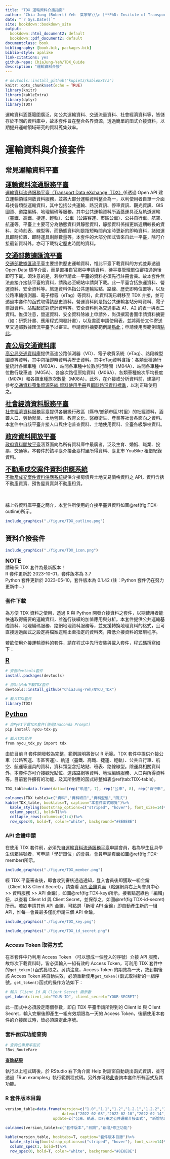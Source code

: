 ```yaml
--- 
title: "TDX 運輸資料介接指南"
author: "Chia-Jung (Robert) Yeh  葉家榮\\\n [**PhD: Insitute of Transport and Logistics Studies, USYD**](https://www.sydney.edu.au/business/about/our-people/research-students/chia-jung-yeh-557.html)\\\nM.S.: Department of Transportation and Logistics Management, NYCU"
date: "`r Sys.Date()`"
site: bookdown::bookdown_site
output:
  bookdown::html_document2: default
  bookdown::pdf_document2: default
documentclass: book
bibliography: [book.bib, packages.bib]
biblio-style: apalike
link-citations: yes
github-repo: ChiaJung-Yeh/TDX_Guide
description: "運輸資料介接"
---
```


```r
# devtools::install_github("kupietz/kableExtra")
knitr::opts_chunk$set(echo = TRUE)
library(knitr)
library(kableExtra)
library(dplyr)
library(TDX)
```

運輸資料涵蓋範圍廣泛，如公共運輸資料、交通流量資料、社會經濟資料等，皆儲存於不同的資料庫中，故本套件旨在整合各界資源，透過簡單的函式介接資料，以期提升運輸領域研究的資料蒐集效率。  

# **運輸資料與介接套件**

## 常見運輸資料平臺
<span style="font-size:15pt;text-decoration:underline">**運輸資料流通服務平臺**</span>  
[運輸資料流通服務平臺（Transport Data eXchange, TDX）](https://tdx.transportdata.tw/)係透過 Open API 建立運輸領域開放資料服務，並將大部分運輸資料整合為一，以利使用者自單一介面尋找各類型運輸資料，其中包括公共運輸、路況資訊、停車資訊、觀光資訊、GIS 圖資、道路編碼、地理編碼等服務。其中公共運輸資料所涵蓋運具泛及軌道運輸（臺鐵、高鐵、捷運、輕軌）、公車（公路客運、市區公車）、公共自行車、航空、航運等。平臺上主要可分為動態資料與靜態資料，靜態資料係指更新週期較長的資料，如時刻表、線型等，而動態資料則是指短時間內定時更新的即時資料，諸如運具即時位置、即時運具剩餘數量等。本套件的大部分函式皆來自此一平臺，除可介接最新資料外，亦可下載特定歷史時間的資料。

<span style="font-size:15pt;text-decoration:underline">**交通部數據匯流平臺**</span>  
[交通部數據匯流平臺](https://ticp.motc.gov.tw/ConvergeProj/index)主要提供歷史運輸資料，惟此平臺下載資料的方式並非透過 Open Data 標準介面，而是直接自官網中申請資料，待平臺管理單位審核通過後即可下載。須注意的是，若欲申請此一平臺的資料必須先行註冊會員。故本套件無法直接介接該平臺的資料，請務必至網站申請與下載。此一平臺含括旅運資料、營運資料、安全資料等。旅運資料係指公共運輸站點、路線、歷史即時位置等，以及公路車輛偵測器、電子標籤（eTag）等資料，此資料現已轉移至 TDX 介接，並可透過本套件的函式取得該歷史資料。營運資料則是指公共運輸各站分時資料、電子票證資料、站點起訖對統計資料等。安全資料則為交通事故 A1、A2 的表一與表二資料。惟須注意，營運資料、安全資料除線上申請外，尚須撰寫書面申請資料摘要（如：研究計畫、應用程式開發計畫），以及書面申請使用表，並將兩份文件寄送至交通部數據匯流平臺予以審查。申請資料摘要範例請[點此](https://github.com/ChiaJung-Yeh/TDX_Guide/raw/master/documents/%E4%BA%A4%E9%80%9A%E9%83%A8%E4%BA%A4%E9%80%9A%E6%95%B8%E6%93%9A%E8%B3%87%E6%96%99%E7%94%B3%E8%AB%8B%E4%BD%BF%E7%94%A8%E8%A1%A8%E7%AF%84%E4%BE%8B.xlsx)；申請使用表範例請[點此](https://github.com/ChiaJung-Yeh/TDX_Guide/raw/master/documents/%E7%94%B3%E8%AB%8B%E8%B3%87%E6%96%99%E6%91%98%E8%A6%81%E7%AF%84%E4%BE%8B.docx)。

<span style="font-size:15pt;text-decoration:underline">**高公局交通資料庫**</span>  
[高公局交通資料庫](https://tisvcloud.freeway.gov.tw/)提供高速公路偵測器（VD）、電子收費系統（eTag）、路段線型圖資等資料，其中包括即時資料與歷史資料。其中eTag資料含括：各類車種通行量統計各類車種（M03A）、站間各車種中位數旅行時間（M04A）、站間各車種中位數行駛車速（M05A）、各旅次路徑原始資料（M06A）、各類車種旅次平均長度（M07A）和各類車種旅次數量（M08A）。此外，在介接或分析資料前，建議可參考[交通資料蒐集資源系統 資料使用手冊](https://tisvcloud.freeway.gov.tw/documents/TDCS%E4%BD%BF%E7%94%A8%E6%89%8B%E5%86%8Av34.pdf)與[即時路況資料標準](https://drive.google.com/file/d/12GzEhuiZa7yJc5zFGVEn8U9UJR22RrGy/view)，以利正確使用之。

<span style="font-size:15pt;text-decoration:underline">**社會經濟資料服務平臺**</span>  
[社會經濟資料服務平臺](https://segis.moi.gov.tw/STAT/Web/Portal/STAT_PortalHome.aspx)提供各層級行政區（縣市/鄉鎮市區/村里）的社經資料，涵蓋人口、勞動就業、土地營建、教育文化、醫療衛生、產業等社會各面向之資料。本套件中自該平臺介接人口與住宅普查資料、土地使用資料、全臺各級學校資料。

<span style="font-size:15pt;text-decoration:underline">**政府資料開放平臺**</span>  
[政府資料開放平臺](https://data.gov.tw/)涵蓋面向為所有資料庫中最廣者，泛及生育、婚姻、職業、投票、交通等。本套件於該平臺介接全臺村里所得資料、臺北市 YouBike 租借紀錄資料。

<span style="font-size:15pt;text-decoration:underline">**不動產成交案件資料供應系統**</span>  
[不動產成交案件資料供應系統](https://plvr.land.moi.gov.tw/DownloadOpenData)提供介接房價與土地交易價格資料之 API，資料含括不動產買賣、預售屋買賣與不動產租賃。

<br></br>
綜上各資料庫平臺之簡介，本套件所使用的介接平臺與資料如圖\@ref(fig:TDX-outline)所示。

```r
include_graphics("./figure/TDX_outline.png")
```


## 資料介接套件

```r
include_graphics("./figure/TDX_icon.png")
```

:::notice
<font size="4">**NOTE**</font>  
請確保 TDX 套件為最新版本！<br>
R 套件更新於 2023-10-01，套件版本為 3.7<br>
Python 套件更新於 2023-05-10，套件版本為 0.1.42 (註：Python 套件仍在努力更新中...)
:::

### 套件下載
為方便 TDX 資料之使用，透過 R 與 Python 開發介接資料之套件，以期使用者能快速取得需要的運輸資料，並進行後續的加值應用與分析。本套件提供公共運輸基礎資料、地理編碼服務、路網地理資料服務等，並支援轉換地理資料的格式，且可直接透過函式之設定將檔案逕輸出至指定的資料夾，降低介接資料的繁瑣程序。  

若欲使用介接運輸資料的套件，請在程式中先行安裝與載入套件，程式碼撰寫如下：

<span style="font-size:15pt;text-decoration:underline">**R**</span>
```r
# 安裝devtools套件
install.packages(devtools)

# 自GitHub下載TDX套件
devtools::install_github("ChiaJung-Yeh/NYCU_TDX")

# 載入TDX套件
library(TDX)
```

<span style="font-size:15pt;text-decoration:underline">**Python**</span>
```r
# 自PyPI下載TDX套件(使用Anaconda Prompt)
pip install nycu-tdx-py

# 載入TDX套件
from nycu_tdx_py import tdx
```

由於目前 R 套件開發較為完整，範例說明將皆以 R 示範。TDX 套件中提供介接公車（公路客運、市區客運）、軌道（臺鐵、高鐵、捷運、輕軌）、公共自行車、航空、航運等運具的資料，資料類型含括站點、班表、路線線型。除運具相關資料外，本套件亦可介接觀光點位、道路路網等資料、地理編碼服務、人口與所得資料等。目前套件擁有的功能，及其所對應的函式綜整如表\@ref(tab:TDX-table)。  

```r
TDX_table=data.frame(data=c(rep("軌道", 7), rep("公車", 8), rep("自行車", 4), rep("航空與航運", 4), rep("高速公路", 2), "停車場","觀光點位", "道路路網", "地理編碼",rep("社經與土地", 7),"行政區","GTFS","事故資料"), type=c("軌道站點","軌道路線站點","軌道站點出口","軌道路線線型","軌道班表","軌道票價","軌道站間旅行時間","公車站點","公車路線","公車路線線型","公車班表","公車站間旅行時間","公車票價","公車車輛","公車動態","公共自行車站點","自行車路網","公共自行車站點歷史動態","臺北市公共自行車租借紀錄","航空班表","港口點位","航運航線","航線靠港順序","高快速公路線型","高速公路 etag 與 VD","停車場點位資訊","景點、餐廳、旅館點位","道路路網線型","地理編碼服務","人口（含各年齡層與性別資料）","土地使用","所得（各村里）","房價","學校","醫院","工商服務業","行政區疆域","公共運輸標準格式","全臺事故資料"), class=c(rep("點", 3),"線",rep("文字", 3),"點","文字","線",rep("文字", 4),"點","點","線",rep("文字", 3),"點",rep("文字", 2),"線","文字","點","點","線","點",rep("面", 2),rep("文字", 2),"點",rep("面", 3),"文字","點/文字"), functiona=c("[`Rail_Station()`](#軌道站點資料)", "[`Rail_StationOfLine()`](#軌道路線站點資料)","[`Rail_StationExit()`](#軌道站點出口資料)", "[`Rail_Shape()`](#軌道路線線型資料)", "[`Rail_TimeTable()`](#軌道班表資料)", "[`Rail_ODFare()`](#軌道票價資料)", "[`Rail_TravelTime()`](#軌道站間旅行時間資料)", "[`Bus_StopOfRoute()`](#公車站點資料)", "[`Bus_Route()`](#公車路線資料)", "[`Bus_Shape()`](#公車路線線型資料)", "[`Bus_Schedule()`](#公車班表資料)", "[`Bus_TravelTime()`](#公車站間旅行時間資料)","[`Bus_RouteFare()`](#公車票價)","[`Bus_Vehicle()`](#公車車輛)","[`Bus_RealTime()`](#公車動態)", "[`Bike_Station()`](#公共自行車站點資料)", "[`Bike_Shape()`](#自行車線型資料)", "[`Bike_Remain_His()`](#公共自行車站點歷史動態資料)", "[`Bike_OD_His()`](#公共自行車租借紀錄資料)", "[`Air_Schedule()`](#航空班表資料)", "[`Ship_Port()`](#港口點位資料)", "[`Ship_Route()`](#航運航線資料)", "[`Ship_StopOfRoute()`](#航線靠港順序資料)", "[`Freeway_Shape()`](#高快速公路線型資料)","[`Freeway_History()`](#高速公路etag與VD資料)","[`Car_Park()`](#停車場點位資料)", "[`Tourism()`](#觀光點位資料)","[`Road_Network()`](#道路路網線型資料)","[`Geocoding()`](#地理編碼服務)","[`Population()`](#人口資料)","[`Landuse()`](#土地使用資料)","[`Income()`](#所得資料)","[`House_Price()`](#房價資料)","[`School()`](#學校資料)","[`Hospital()`](#醫院資料)","[`Business()`](#工商服務業資料)","[`District_Shape()`](#行政區資料)","[`gtfs()`](#公共運輸標準資料)","[`Crash()`](#事故資料)"))

colnames(TDX_table)=c("資料","資料細目","資料型態","函式")
kable(TDX_table, booktabs=T, caption="本套件函式綜覽")%>%
  kable_styling(bootstrap_options=c("striped", "hover"), font_size=14)%>%
  column_spec(1, bold=T)%>%
  collapse_rows(columns=c(1:4))%>%
  row_spec(0, bold=T, color="white", background="#8E8E8E")
```

### API 金鑰申請

在使用 TDX 套件前，必須先自[運輸資料流通服務平臺](https://tdx.transportdata.tw/register)申請會員，若為學生且具學生信箱帳號者，可申請「學研單位」的會員。會員申請頁面如圖\@ref(fig:TDX-member)所示。  

```r
include_graphics("./figure/TDX_member.png")
```

經 TDX 平臺審查後，即會收到審核通過通知，登入會員後即獲取一組金鑰（Client Id & Client Secret），請查看 [API 金鑰](https://tdx.transportdata.tw/user/dataservice/key)頁面（點選網頁右上角會員中心 >> 資料服務 >> API 金鑰），如圖\@ref(fig:TDX-key)所示。接著點選綠色「編輯」鈕，以查看 Client Id 與 Client Secret，並保存之，如圖\@ref(fig:TDX-id-secret)所示。若欲申請其他 API 金鑰，可點選「新增 API 金鑰」即自動產生新的一組 API，惟每一會員最多僅能申請三個 API 金鑰。 

```r
include_graphics("./figure/TDX_key.png")
```

```r
include_graphics("./figure/TDX_id_secret.png")
```


### Access Token 取得方式
在本套件中乃利用 Access Token （可以想成一個登入的序號）介接 API 服務，故每次下載資料時，皆必須輸入一組有效的 Access Token，可利用 TDX 套件中的`get_token()`函式獲取之。另請注意，Access Token 的期效為一天，故到期後該 Access Token 將自動失效，必須重新使用`get_token()`函式取得新的一組序號。`get_token()`函式的操作方法如下：  

```r
# 輸入 Client Id 與 Client Secret 兩參數
get_token(client_id="YOUR-ID", client_secret="YOUR-SECRET")
```

此一函式中必須設定兩個參數，即自 TDX 平臺申請所得到的 Client Id 與 Client Secret，輸入完畢後即產生一組有效期限為一天的 Access Token，後續使用本套件的介接函式時，皆必須設定此序號。

### 套件函式功能查詢
```r
# 查詢公車費率函式
?Bus_RouteFare
```
[**查詢結果**](https://chiajung-yeh.github.io/TDX_Guide/Bus_RouteFare.html)

執行以上程式碼後，於 RStudio 右下角介面 Help 對話窗自動跳出函式資訊，並可透過「Run examples」執行範例程式碼。另外亦可點[此](https://rdrr.io/github/ChiaJung-Yeh/NYCU_TDX/)查詢本套件所有函式及其功能。


### R 套件版本目錄
```r
version_table=data.frame(version=c("1.0","1.1","1.2","1.2.1","1.2.2","1.3","1.3.1","2.0","2.1","2.2","2.2.1","2.3","2.4","3.0","3.1","3.2","3.3","3.4","3.4.1","3.5","3.6","3.7"),
                         date=c("2022-02-08","2022-02-10","2022-02-14","2022-02-28","2022-03-05","2022-03-12","2022-03-24","2022-05-30","2022-06-01","2022-06-02","2022-06-11","2022-10-28","2022-10-30","2023-07-22","2023-08-14","2023-08-19","2023-08-24","2023-09-07","2023-09-15","2023-09-17","2023-09-30","2023-10-01"),
                     update=c("公車、軌道、自行車之公共運輸介接函式", "新增地理編碼服務", "新增航空班表、觀光景點、道路路網介接函式", "修正地理編碼函式錯誤（Unicode 亂碼問題）", "修正地理編碼函式錯誤（HTTP ERROR問題）","新增公車路線介接函式","修正公車路線介接函式路線名稱錯誤","TDX 大改版，重新更正介接方式（存取 API 服務的 token）與各函式","新增公車站間旅行時間資料、航運相關資料","新增軌道票價資料、修正觀光點位資料（包含景點、餐廳、旅館）","優化地理編碼函式（進度條、無法編碼清單）","新增公共自行車剩餘車輛歷史資料介接函式","新增高快速公路線型線型、路邊停車資料介接函式","將所有函式更改為以 JSON 格式介接，以提升效率","公共運輸函式中新增查詢歷史資料功能","新增所得資料介接函式","新增 GTFS 格式函式","新增臺北市公共自行車租借紀錄函式","修正人口資料函式（介接統計區人口資料、新增介接圖資格式）","新增土地使用、學校資料介接函式","新增醫院、工商服務業統計資料介接函式","新增事故資料介接函式"))

colnames(version_table)=c("套件版本","日期","新增/修正功能")

kable(version_table, booktabs=T, caption="套件版本目錄")%>%
  kable_styling(bootstrap_options=c("striped", "hover"), font_size=14)%>%
  column_spec(1, bold=T)%>%
  row_spec(0, bold=T, color="white", background="#8E8E8E")
```


